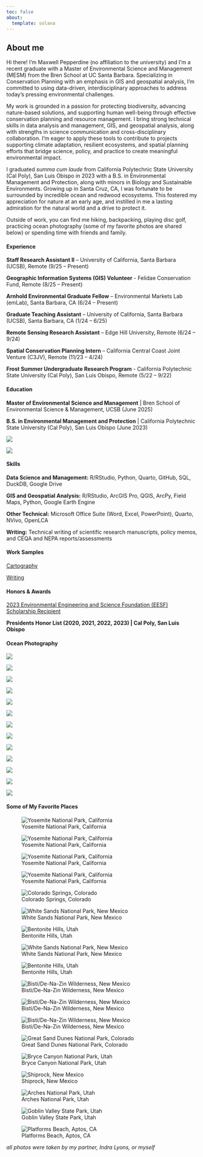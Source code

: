 ```yaml
---
toc: false
about:
  template: solana
---
```


## About me

Hi there! I'm Maxwell Pepperdine (no affiliation to the university) and I'm a recent graduate with a Master of Environmental Science and Management (MESM) from the Bren School at UC Santa Barbara. Specializing in Conservation Planning with an emphasis in GIS and geospatial analysis, I’m committed to using data-driven, interdisciplinary approaches to address today’s pressing environmental challenges.

My work is grounded in a passion for protecting biodiversity, advancing nature-based solutions, and supporting human well-being through effective conservation planning and resource management. I bring strong technical skills in data analysis and management, GIS, and geospatial analysis, along with strengths in science communication and cross-disciplinary collaboration. I’m eager to apply these tools to contribute to projects supporting climate adaptation, resilient ecosystems, and spatial planning efforts that bridge science, policy, and practice to create meaningful environmental impact.

I graduated *summa cum laude* from California Polytechnic State University (Cal Poly), San Luis Obispo in 2023 with a B.S. in Environmental Management and Protection, along with minors in Biology and Sustainable Environments. Growing up in Santa Cruz, CA, I was fortunate to be surrounded by incredible ocean and redwood ecosystems. This fostered my appreciation for nature at an early age, and instilled in me a lasting admiration for the natural world and a drive to protect it.

Outside of work, you can find me hiking, backpacking, playing disc golf, practicing ocean photography (some of my favorite photos are shared below) or spending time with friends and family.

::: panel-tabset
#### Experience

**Staff Research Assistant II** – University of California, Santa Barbara (UCSB), Remote (9/25 – Present)

**Geographic Information Systems (GIS) Volunteer** - Felidae Conservation Fund, Remote (8/25 – Present)

**Arnhold Environmental Graduate Fellow** – Environmental Markets Lab (emLab), Santa Barbara, CA (6/24 – Present)

**Graduate Teaching Assistant** – University of California, Santa Barbara (UCSB), Santa Barbara, CA (1/24 – 6/25)

**Remote Sensing Research Assistant** – Edge Hill University, Remote (6/24 – 9/24)

**Spatial Conservation Planning Intern** – California Central Coast Joint Venture (C3JV), Remote (11/23 – 4/24)

**Frost Summer Undergraduate Research Program** - California Polytechnic State University (Cal Poly), San Luis Obispo, Remote (5/22 – 9/22)

#### Education

**Master of Environmental Science and Management** \| Bren School of Environmental Science & Management, UCSB (June 2025)

**B.S. in Environmental Management and Protection** \| California Polytechnic State University (Cal Poly), San Luis Obispo (June 2023)

::: {layout-ncol="2"}
![](photos/bren_logo.png){.rounded-hover}

![](photos/cal_poly_logo.png){.rounded-hover}
:::

#### Skills

**Data Science and Management:** R/RStudio, Python, Quarto, GitHub, SQL, DuckDB, Google Drive

**GIS and Geospatial Analysis:** R/RStudio, ArcGIS Pro, QGIS, ArcPy, Field Maps, Python, Google Earth Engine 

**Other Technical:** Microsoft Office Suite (Word, Excel, PowerPoint), Quarto, NVivo, OpenLCA 

**Writing:** Technical writing of scientific research manuscripts, policy memos, and CEQA and NEPA reports/assessments

#### Work Samples

[Cartography](files/cartography_samples.pdf)

[Writing](files/writing_sample.pdf)

#### Honors & Awards

[2023 Environmental Engineering and Science Foundation (EESF) Scholarship Recipient](https://www.eesfoundation.org/scholarship/ScholarshipRecipients-2023.php)

**Presidents Honor List (2020, 2021, 2022, 2023) \| Cal Poly, San Luis Obispo**

#### Ocean Photography

::: {layout-ncol="2"}
![](photos/turtle1.jpg){.rounded-hover}

![](photos/turtle3.jpg){.rounded-hover}

![](photos/turtle2.jpg){.rounded-hover}

![](photos/turtle03.jpg){.rounded-hover}

![](photos/turtle4.jpg){.rounded-hover}

![](photos/turtle6.jpg){.rounded-hover}

![](photos/wave1.jpg){.rounded-hover}

![](photos/wave2.jpg){.rounded-hover}

![](photos/wave3.jpg){.rounded-hover}

![](photos/wave4.jpg){.rounded-hover}

![](photos/fish.jpg){.rounded-hover}

![](photos/turtle7.jpg){.rounded-hover}

![](photos/turtle5.jpg){.rounded-hover}
:::

#### Some of My Favorite Places

::: {layout-ncol="2"}
![Yosemite National Park, California](photos/land0.jpg){.rounded-hover}

![Yosemite National Park, California](photos/land01.jpg){.rounded-hover}

![Yosemite National Park, California](photos/land03.jpg){.rounded-hover}

![Yosemite National Park, California](photos/land02.jpg){.rounded-hover}

![Colorado Springs, Colorado](photos/land04.jpg){.rounded-hover}

![White Sands National Park, New Mexico](photos/land1.jpg){.rounded-hover}

![Bentonite Hills, Utah](photos/land3.jpg){.rounded-hover}

![White Sands National Park, New Mexico](photos/land2.jpg){.rounded-hover}

![Bentonite Hills, Utah](photos/land4.jpg){.rounded-hover}

![Bisti/De-Na-Zin Wilderness, New Mexico](photos/land5.jpg){.rounded-hover}

![Bisti/De-Na-Zin Wilderness, New Mexico](photos/land6.jpg){.rounded-hover}

![Bisti/De-Na-Zin Wilderness, New Mexico](photos/land7.jpg){.rounded-hover}

![Great Sand Dunes National Park, Colorado](photos/land8.jpg){.rounded-hover}

![Bryce Canyon National Park, Utah](photos/land9.jpg){.rounded-hover}

![Shiprock, New Mexico](photos/land10.jpg){.rounded-hover}

![Arches National Park, Utah](photos/land11.jpg){.rounded-hover}

![Goblin Valley State Park, Utah](photos/land12.jpg){.rounded-hover}

![Platforms Beach, Aptos, CA](photos/land13.jpg){.rounded-hover}

*all photos were taken by my partner, Indra Lyons, or myself*
:::
:::

